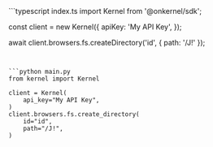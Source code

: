 <CodeGroup dropdown>
```typescript index.ts
import Kernel from '@onkernel/sdk';

const client = new Kernel({
  apiKey: 'My API Key',
});

await client.browsers.fs.createDirectory('id', { path: '/J!' });
```


```python main.py
from kernel import Kernel

client = Kernel(
    api_key="My API Key",
)
client.browsers.fs.create_directory(
    id="id",
    path="/J!",
)
```
</CodeGroup>
